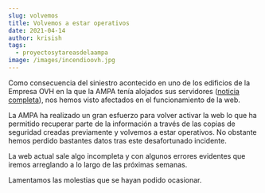 ```yaml
---
slug: volvemos
title: Volvemos a estar operativos
date: 2021-04-14
author: krisish
tags:
  - proyectosytareasdelaampa
image: /images/incendioovh.jpg
---
```

Como consecuencia del siniestro acontecido en uno de los edificios de la Empresa OVH en la que la AMPA tenía alojados sus servidores ([noticia completa](https://www.elperiodico.com/es/internacional/20210310/incendio-ovh-servidor-europa-11570933)), nos hemos visto afectados en el funcionamiento de la web.

La AMPA ha realizado un gran esfuerzo para volver activar la web lo que ha permitido recuperar parte de la información a través de las copias de seguridad creadas previamente y volvemos a estar operativos. No obstante  hemos perdido bastantes datos tras este desafortunado incidente.

La web actual sale algo incompleta y con algunos errores evidentes que iremos arreglando a lo largo de las próximas semanas.

Lamentamos las molestias que se hayan podido ocasionar.